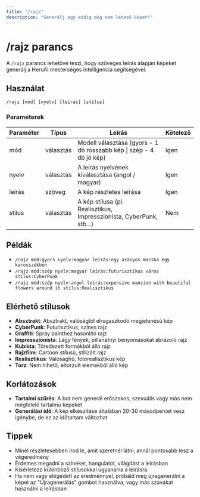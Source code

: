 ```yaml
---
title: "/rajz"
description: "Generálj egy eddig még nem létező képet!"
---
```


# /rajz parancs

A `/rajz` parancs lehetővé teszi, hogy szöveges leírás alapján képeket generálj a HeroAI mesterséges intelligencia segítségével.

## Használat

```
/rajz [mód] [nyelv] [leírás] [stílus]
```

### Paraméterek

| Paraméter | Típus     | Leírás                                                               | Kötelező |
| --------- | --------- | -------------------------------------------------------------------- | -------- |
| mód       | választás | Modell választása (gyors - 1 db rosszabb kép \| szép - 4 db jó kép)  | Igen     |
| nyelv     | választás | A leírás nyelvének kiválasztása (angol / magyar)                     | Igen     |
| leírás    | szöveg    | A kép részletes leírása                                              | Igen     |
| stílus    | választás | A kép stílusa (pl. Realisztikus, Impresszionista, CyberPunk, stb...) | Nem      |

## Példák

- `/rajz mód:gyors nyelv:magyar leírás:egy aranyos macska egy karosszékben`
- `/rajz mód:szép nyelv:magyar leírás:futurisztikus város stílus:CyberPunk`
- `/rajz mód:szép nyelv:angol leírás:expensive mansion with beautiful flowers around it stílus:Realisztikus`

## Elérhető stílusok

- **Absztrakt**: Absztrakt, valóságtól elrugaszkodó megjelenésű kép
- **CyberPunk**: Futurisztikus, színes rajz
- **Graffiti**: Spray painthez hasonlító rajz
- **Impresszionista**: Lágy fények, pillanatnyi benyomásokat ábrázoló rajz
- **Kubista**: Töredezett formákból álló rajz
- **Rajzfilm**: Cartoon stílusú, stilizált rajz
- **Realisztikus**: Valósághű, fotorealisztikus kép
- **Torz**: Nem hihető, eltorzult elemekből álló kép

## Korlátozások

- **Tartalmi szűrés**: A bot nem generál erőszakos, szexuális vagy más nem megfelelő tartalmú képeket
- **Generálási idő**: A kép elkészítése általában 20-30 másodpercet vesz igénybe, de ez az időtartam változhat

## Tippek

- Minél részletesebben írod le, amit szeretnél látni, annál pontosabb lesz a végeredmény
- Érdemes megadni a színeket, hangulatot, világítást a leírásban
- Kísérletezz különböző stílusokkal ugyanarra a leírásra
- Ha nem vagy elégedett az eredménnyel, próbáld meg újragenerálni a képet az "Újragenerálás" gombot használva, vagy más szavakat használni a leírásban